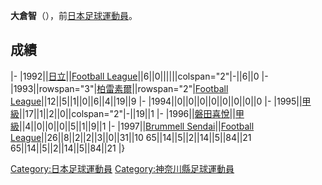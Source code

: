 {{Infobox football biography
|name=大倉智
|image=
|fullname=大倉智
|birth_date={{Birth date and age|1969|5|22}}
|cityofbirth=[[神奈川縣|神奈川縣]]
|countryofbirth=[[日本|日本]]
|position=[[前鋒_(足球)|前鋒]]
|currentclub=
|years=1992-1995<br/>1996<br/>1997
|clubs=[[柏雷素爾|日立/柏雷素爾]]<br/>[[磐田喜悅|磐田喜悅]]<br/>[[仙台維加泰|Brummell Sendai]]
|caps(goals)=
|nationalyears=
|nationalteam=
|nationalcaps(goals)=
}}
'''大倉智'''（{{Bd|1969年|5月22日||}}），前[[日本|日本]][[足球|足球]][[運動員|運動員]]。

==成績==
{{Football player club statistics 1|YYN}}
{{Football player club statistics 2|JPN|YYN}}
|-
|1992||[[柏雷素爾|日立]]||[[Japan_Football_League|Football League]]||6||0||||||colspan="2"|-||6||0
|-
|1993||rowspan="3"|[[柏雷素爾|柏雷素爾]]||rowspan="2"|[[Japan_Football_League|Football League]]||12||5||1||0||6||4||19||9
|-
|1994||0||0||0||0||0||0||0||0
|-
|1995||[[日本職業足球甲級聯賽|甲級]]||17||1||2||0||colspan="2"|-||19||1
|-
|1996||[[磐田喜悅|磐田喜悅]]||[[日本職業足球甲級聯賽|甲級]]||4||0||0||0||5||1||9||1
|-
|1997||[[仙台維加泰|Brummell Sendai]]||[[Japan_Football_League|Football League]]||26||8||2||2||3||0||31||10
{{Football player club statistics 3|1|JPN}}65||14||5||2||14||5||84||21
{{Football player club statistics 5}}65||14||5||2||14||5||84||21
|}

{{Japan-sport-bio-stub}}
{{Soccer-player-stub}}
[[Category:日本足球運動員|Category:日本足球運動員]]
[[Category:神奈川縣足球運動員|Category:神奈川縣足球運動員]]